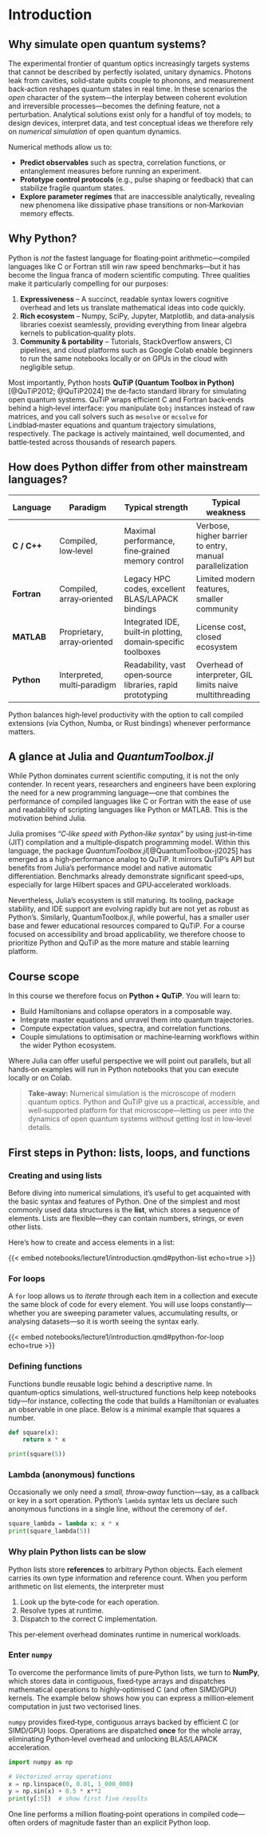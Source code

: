 # Introduction

## Why simulate open quantum systems?

The experimental frontier of quantum optics increasingly targets systems that cannot be described by perfectly isolated, unitary dynamics. Photons leak from cavities, solid‑state qubits couple to phonons, and measurement back‑action reshapes quantum states in real time. In these scenarios the *open* character of the system—the interplay between coherent evolution and irreversible processes—becomes the defining feature, not a perturbation. Analytical solutions exist only for a handful of toy models; to design devices, interpret data, and test conceptual ideas we therefore rely on *numerical simulation* of open quantum dynamics.

Numerical methods allow us to:

-   **Predict observables** such as spectra, correlation functions, or entanglement measures before running an experiment.
-   **Prototype control protocols** (e.g., pulse shaping or feedback) that can stabilize fragile quantum states.
-   **Explore parameter regimes** that are inaccessible analytically, revealing new phenomena like dissipative phase transitions or non‑Markovian memory effects.

## Why Python?

Python is *not* the fastest language for floating‑point arithmetic—compiled languages like C or Fortran still win raw speed benchmarks—but it has become the lingua franca of modern scientific computing. Three qualities make it particularly compelling for our purposes:

1.  **Expressiveness** – A succinct, readable syntax lowers cognitive overhead and lets us translate mathematical ideas into code quickly.
2.  **Rich ecosystem** – Numpy, SciPy, Jupyter, Matplotlib, and data‑analysis libraries coexist seamlessly, providing everything from linear algebra kernels to publication‑quality plots.
3.  **Community & portability** – Tutorials, StackOverflow answers, CI pipelines, and cloud platforms such as Google Colab enable beginners to run the same notebooks locally or on GPUs in the cloud with negligible setup.

Most importantly, Python hosts **QuTiP (Quantum Toolbox in Python)**[@QuTiP2012; @QuTiP2024] the de‑facto standard library for simulating open quantum systems. QuTiP wraps efficient C and Fortran back‑ends behind a high‑level interface: you manipulate `Qobj` instances instead of raw matrices, and you call solvers such as `mesolve` or `mcsolve` for Lindblad‑master equations and quantum trajectory simulations, respectively. The package is actively maintained, well documented, and battle‑tested across thousands of research papers.

## How does Python differ from other mainstream languages?

| Language | Paradigm | Typical strength | Typical weakness |
|--------------|--------------|-----------------------|----------------------|
| **C / C++** | Compiled, low‑level | Maximal performance, fine‑grained memory control | Verbose, higher barrier to entry, manual parallelization |
| **Fortran** | Compiled, array‑oriented | Legacy HPC codes, excellent BLAS/LAPACK bindings | Limited modern features, smaller community |
| **MATLAB** | Proprietary, array‑oriented | Integrated IDE, built‑in plotting, domain‑specific toolboxes | License cost, closed ecosystem |
| **Python** | Interpreted, multi‑paradigm | Readability, vast open‑source libraries, rapid prototyping | Overhead of interpreter, GIL limits naive multithreading |

Python balances high‑level productivity with the option to call compiled extensions (via Cython, Numba, or Rust bindings) whenever performance matters.

## A glance at Julia and *QuantumToolbox.jl*

While Python dominates current scientific computing, it is not the only contender. In recent years, researchers and engineers have been exploring the need for a new programming language—one that combines the performance of compiled languages like C or Fortran with the ease of use and readability of scripting languages like Python or MATLAB. This is the motivation behind Julia.

Julia promises “*C‑like speed with Python‑like syntax*” by using just‑in‑time (JIT) compilation and a multiple‑dispatch programming model. Within this language, the package *QuantumToolbox.jl*[@QuantumToolbox-jl2025] has emerged as a high‑performance analog to QuTiP. It mirrors QuTiP’s API but benefits from Julia’s performance model and native automatic differentiation. Benchmarks already demonstrate significant speed‑ups, especially for large Hilbert spaces and GPU‑accelerated workloads.

Nevertheless, Julia’s ecosystem is still maturing. Its tooling, package stability, and IDE support are evolving rapidly but are not yet as robust as Python’s. Similarly, QuantumToolbox.jl, while powerful, has a smaller user base and fewer educational resources compared to QuTiP. For a course focused on accessibility and broad applicability, we therefore choose to prioritize Python and QuTiP as the more mature and stable learning platform.

## Course scope

In this course we therefore focus on **Python + QuTiP**. You will learn to:

-   Build Hamiltonians and collapse operators in a composable way.
-   Integrate master equations and unravel them into quantum trajectories.
-   Compute expectation values, spectra, and correlation functions.
-   Couple simulations to optimisation or machine‑learning workflows within the wider Python ecosystem.

Where Julia can offer useful perspective we will point out parallels, but all hands‑on examples will run in Python notebooks that you can execute locally or on Colab.

> **Take‑away:** Numerical simulation is the microscope of modern quantum optics. Python and QuTiP give us a practical, accessible, and well‑supported platform for that microscope—letting us peer into the dynamics of open quantum systems without getting lost in low‑level details.

## First steps in Python: lists, loops, and functions

### Creating and using lists

Before diving into numerical simulations, it's useful to get acquainted with the basic syntax and features of Python. One of the simplest and most commonly used data structures is the **list**, which stores a sequence of elements. Lists are flexible—they can contain numbers, strings, or even other lists.

Here’s how to create and access elements in a list:

{{< embed notebooks/lecture1/introduction.qmd#python-list echo=true >}}

### For loops

A `for` loop allows us to *iterate* through each item in a collection and execute the same block of code for every element. You will use loops constantly—whether you are sweeping parameter values, accumulating results, or analysing datasets—so it is worth seeing the syntax early.

{{< embed notebooks/lecture1/introduction.qmd#python-for-loop echo=true >}}

### Defining functions

Functions bundle reusable logic behind a descriptive name.  In quantum‑optics simulations, well‑structured functions help keep notebooks tidy—for instance, collecting the code that builds a Hamiltonian or evaluates an observable in one place.  Below is a minimal example that squares a number.

```python
def square(x):
    return x * x

print(square(5))
```

### Lambda (anonymous) functions

Occasionally we only need a *small, throw‑away* function—say, as a callback or key in a sort operation.  Python’s `lambda` syntax lets us declare such anonymous functions in a single line, without the ceremony of `def`.

```python
square_lambda = lambda x: x * x
print(square_lambda(5))
```

### Why plain Python lists can be slow

Python lists store **references** to arbitrary Python objects. Each element carries its own type information and reference count. When you perform arithmetic on list elements, the interpreter must

1. Look up the byte‑code for each operation.
2. Resolve types at runtime.
3. Dispatch to the correct C implementation.

This per‑element overhead dominates runtime in numerical workloads.

### Enter `numpy`

To overcome the performance limits of pure‑Python lists, we turn to **NumPy**, which stores data in contiguous, fixed‑type arrays and dispatches mathematical operations to highly‑optimised C (and often SIMD/GPU) kernels.  The example below shows how you can express a million‑element computation in just two vectorised lines.

`numpy` provides fixed‑type, contiguous arrays backed by efficient C (or SIMD/GPU) loops. Operations are dispatched **once** for the whole array, eliminating Python‑level overhead and unlocking BLAS/LAPACK acceleration.

```python
import numpy as np

# Vectorized array operations
x = np.linspace(0, 0.01, 1_000_000)
y = np.sin(x) + 0.5 * x**2
print(y[:5])  # show first five results
```

One line performs a million floating‑point operations in compiled code—often orders of magnitude faster than an explicit Python loop.
